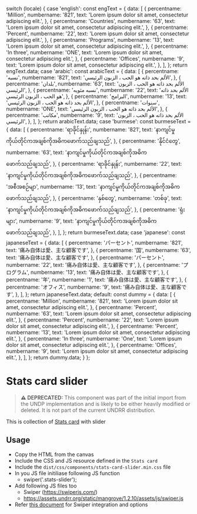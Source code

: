 
  switch (locale) {
    case 'english':
      const engText = {
        data: [
          {
            percentname: 'Million',
            numbername: '821',
            text: 'Lorem ipsum dolor sit amet, consectetur adipiscing elit.',
          },
          {
            percentname: 'Countries',
            numbername: '63',
            text: 'Lorem ipsum dolor sit amet, consectetur adipiscing elit.',
          },
          {
            percentname: 'Percent',
            numbername: '22',
            text: 'Lorem ipsum dolor sit amet, consectetur adipiscing elit.',
          },
          {
            percentname: 'Programs',
            numbername: '13',
            text: 'Lorem ipsum dolor sit amet, consectetur adipiscing elit.',
          },
          {
            percentname: 'In three',
            numbername: 'ONE',
            text: 'Lorem ipsum dolor sit amet, consectetur adipiscing elit.',
          },
          {
            percentname: 'Offices',
            numbername: '9',
            text: 'Lorem ipsum dolor sit amet, consectetur adipiscing elit.',
          },
        ],
      };
      return engText.data;
    case 'arabic':
      const arabicText = {
        data: [
          {
            percentname: 'نسبه',
            numbername: '821',
            text: 'الألم بحد ذاته هو الحب ، الزبون الرئيسي',
          },
          {
            percentname: 'بلدان',
            numbername: '63',
            text: 'الألم بحد ذاته هو الحب ، الزبون الرئيسي',
          },
          {
            percentname: 'نسبه مئويه',
            numbername: '22',
            text: 'الألم بحد ذاته هو الحب ، الزبون الرئيسي',
          },
          {
            percentname: 'البرامج',
            numbername: '13',
            text: 'الألم بحد ذاته هو الحب ، الزبون الرئيسي',
          },
          {
            percentname: 'سنوات',
            numbername: 'ONE',
            text: 'الألم بحد ذاته هو الحب ، الزبون الرئيسي',
          },
          {
            percentname: 'مكاتب',
            numbername: '9',
            text: 'الألم بحد ذاته هو الحب ، الزبون الرئيسي',
          },
        ],
      };
      return arabicText.data;
    case 'burmese':
      const burmeseText = {
        data: [
          {
            percentname: 'ရာခိုင်နှုန်း',
            numbername: '821',
            text: 'နာကျင်မှုကိုယ်တိုင်ကအချစ်ကိုအဓိကဖောက်သည်ချသည်',
          },
          {
            percentname: 'နိုင်ငံတွေ',
            numbername: '63',
            text: 'နာကျင်မှုကိုယ်တိုင်ကအချစ်ကိုအဓိကဖောက်သည်ချသည်',
          },
          {
            percentname: 'ရာခိုင်နှုန်း',
            numbername: '22',
            text: 'နာကျင်မှုကိုယ်တိုင်ကအချစ်ကိုအဓိကဖောက်သည်ချသည်',
          },
          {
            percentname: 'အစီအစဉ်မျာ',
            numbername: '13',
            text: 'နာကျင်မှုကိုယ်တိုင်ကအချစ်ကိုအဓိကဖောက်သည်ချသည်',
          },
          {
            percentname: 'နှစ်တွေ',
            numbername: 'တစ်ခု',
            text: 'နာကျင်မှုကိုယ်တိုင်ကအချစ်ကိုအဓိကဖောက်သည်ချသည်',
          },
          {
            percentname: 'ရုံးများ',
            numbername: '9',
            text: 'နာကျင်မှုကိုယ်တိုင်ကအချစ်ကိုအဓိကဖောက်သည်ချသည်',
          },
        ],
      };
      return burmeseText.data;
    case 'japanese':
      const japaneseText = {
        data: [
          {
            percentname: 'パーセント',
            numbername: '821',
            text: '痛み自体は愛、主な顧客です',
          },
          {
            percentname: '国',
            numbername: '63',
            text: '痛み自体は愛、主な顧客です',
          },
          {
            percentname: 'パーセント',
            numbername: '22',
            text: '痛み自体は愛、主な顧客です',
          },
          {
            percentname: 'プログラム',
            numbername: '13',
            text: '痛み自体は愛、主な顧客です',
          },
          {
            percentname: '年',
            numbername: '1',
            text: '痛み自体は愛、主な顧客です',
          },
          {
            percentname: 'オフィス',
            numbername: '9',
            text: '痛み自体は愛、主な顧客です',
          },
        ],
      };
      return japaneseText.data;
    default:
      const dummy = {
        data: [
          {
            percentname: 'Million',
            numbername: '821',
            text: 'Lorem ipsum dolor sit amet, consectetur adipiscing elit.',
          },
          {
            percentname: 'Percent',
            numbername: '63',
            text: 'Lorem ipsum dolor sit amet, consectetur adipiscing elit.',
          },
          {
            percentname: 'Percent',
            numbername: '22',
            text: 'Lorem ipsum dolor sit amet, consectetur adipiscing elit.',
          },
          {
            percentname: 'Percent',
            numbername: '13',
            text: 'Lorem ipsum dolor sit amet, consectetur adipiscing elit.',
          },
          {
            percentname: 'In three',
            numbername: 'One',
            text: 'Lorem ipsum dolor sit amet, consectetur adipiscing elit.',
          },
          {
            percentname: 'Offices',
            numbername: '9',
            text: 'Lorem ipsum dolor sit amet, consectetur adipiscing elit.',
          },
        ],
      };
      return dummy.data;
  }
};

<Meta of={StatsCardSliderStories} />

# Stats card slider

> **⚠️ DEPRECATED:** This component was part of the initial import from the UNDP implementation and is likely to be either heavily modified or deleted. It is not part of the current UNDRR distribution.

This is collection of [Stats card](/docs/components-ui-components-cards-stats-card--stats-card) with slider

<Canvas of={StatsCardSliderStories.StatsCardSlider} meta={StatsCardSliderStories} />

## Usage

- Copy the HTML from the canvas
- Include the CSS and JS resource defined in the `Stats card`
- Include the `dist/css/components/stats-card-slider.min.css` file
- In you JS file initiliase following JS function
  - swiper('.stats-slider');
- Add following JS files too
  - Swiper (https://swiperjs.com/)
  - https://assets.undrr.org/static/mangrove/1.2.10/assets/js/swiper.js
- Refer [this document](https://github.com/unisdr/undrr-mangrove/wiki/Swiper-documentation) for Swiper integration and options
